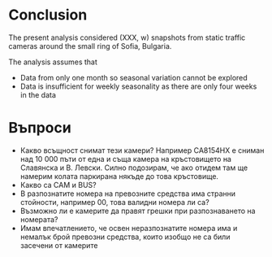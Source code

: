 # Conclusion


The present analysis considered (XXX, w) snapshots from static traffic cameras around the small ring of Sofia, Bulgaria.

<!-- Limitations -->
The analysis assumes that 

- Data from only one month so seasonal variation cannot be explored
- Data is insufficient for weekly seasonality as there are only four weeks in the data


# Въпроси

- Какво всъщност снимат тези камери? Например CA8154HX е сниман над 10 000 пъти от една и съща камера на кръстовището
на Славянска и В. Левски. Силно подозирам, че ако отидем там ще намерим колата паркирана някъде до това кръстовище.
- Какво са CAM и BUS?
- В разпознатите номера на превозните средства има странни стойности, например 00, това валидни номера ли са?
- Възможно ли е камерите да правят грешки при разпознаването на номерата?
- Имам впечатлението, че освен неразпознатите номера има и немалък брой превозни средства, които изобщо не са били засечени от камерите
